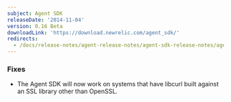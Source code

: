 ```yaml
---
subject: Agent SDK
releaseDate: '2014-11-04'
version: 0.16 Beta
downloadLink: 'https://download.newrelic.com/agent_sdk/'
redirects:
  - /docs/release-notes/agent-release-notes/agent-sdk-release-notes/agent-sdk-0153
---
```


### Fixes

* The Agent SDK will now work on systems that have libcurl built against an SSL library other than OpenSSL.
